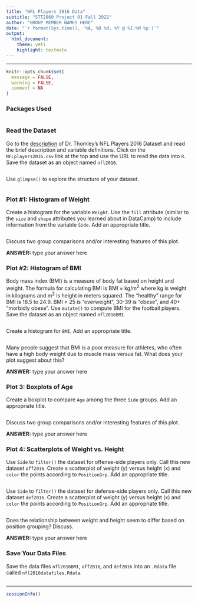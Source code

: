 ```yaml
---
title: "NFL Players 2016 Data"
subtitle: "STT2860 Project 01 Fall 2022"
author: "GROUP MEMBER NAMES HERE"
date: "`r format(Sys.time(), '%A, %B %d, %Y @ %I:%M %p')`"
output: 
  html_document: 
    theme: yeti
    highlight: textmate
---
```

<hr>

```r
knitr::opts_chunk$set(
  message = FALSE,
  warning = FALSE,
  comment = NA
)
```

### Packages Used

```r

```


### Read the Dataset

Go to the [description](https://stat-jet-asu.github.io/Datasets/InstructorDescriptions/NFLplayers2016.html) of Dr. Thomley's NFL Players 2016 Dataset and read the brief description and variable definitions. Click on the `NFLplayers2016.csv` link at the top and use the URL to read the data into `R`. Save the dataset as an object named `nfl2016`.

```r

```

Use `glimpse()` to explore the structure of your dataset.

```r

```


### Plot #1: Histogram of Weight

Create a histogram for the variable `Weight`. Use the `fill` attribute (similar to the `size` and `shape` attributes you learned about in DataCamp) to include information from the variable `Side`. Add an appropriate title.

```r

```

Discuss two group comparisons and/or interesting features of this plot.

**ANSWER:** type your answer here


### Plot #2: Histogram of BMI

Body mass index (BMI) is a measure of body fat based on height and weight. The formula for calculating BMI is BMI = kg/m^2^ where kg is weight in kilograms and m^2^ is height in meters squared. The "healthy" range for BMI is 18.5 to 24.9. BMI > 25 is "overweight", 30-39 is "obese", and 40+ "morbidly obese". Use `mutate()` to compute BMI for the football players. Save the dataset as an object named `nfl2016BMI`.

```r

```

Create a histogram for `BMI`. Add an appropriate title.

```r

```

Many people suggest that BMI is a poor measure for athletes, who often have a high body weight due to muscle mass versus fat. What does your plot suggest about this?

**ANSWER:** type your answer here


### Plot 3: Boxplots of Age

Create a boxplot to compare `Age` among the three `Side` groups. Add an appropriate title.

```r

```

Discuss two group comparisons and/or interesting features of this plot.

**ANSWER:** type your answer here


### Plot 4: Scatterplots of Weight vs. Height

Use `Side` to `filter()` the dataset for offense-side players only. Call this new dataset `off2016`. Create a scatterplot of weight (y) versus height (x) and `color` the points according to `PositionGrp`. Add an appropriate title.

```r

```

Use `Side` to `filter()` the dataset for defense-side players only. Call this new dataset `def2016`. Create a scatterplot of weight (y) versus height (x) and `color` the points according to `PositionGrp`. Add an appropriate title.

```r

```

Does the relationship between weight and height seem to differ based on position grouping? Discuss.

**ANSWER:** type your answer here


### Save Your Data Files

Save the data files `nfl2016BMI`, `off2016`, and `def2016` into an `.Rdata` file called `nfl2016datafiles.Rdata`.

```r

```

<hr>

```r
sessionInfo()
```

